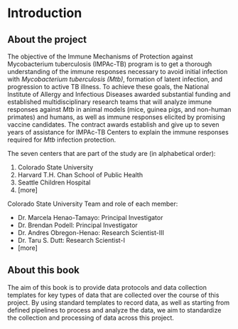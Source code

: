 # Introduction

## About the project

The objective of the Immune Mechanisms of Protection against Mycobacterium tuberculosis (IMPAc-TB) program is to get a thorough understanding of the immune responses necessary to avoid initial infection with *Mycobacterium tuberculosis (Mtb)*, formation of latent infection, and progression to active TB illness. To achieve these goals, the National Institute of Allergy and Infectious Diseases awarded substantial funding and established multidisciplinary research teams that will analyze immune responses against *Mtb* in animal models (mice, guinea pigs, and non-human primates) and humans, as well as immune responses elicited by promising vaccine candidates. The contract awards establish and give up to seven years of assistance for IMPAc-TB Centers to explain the immune responses required for *Mtb* infection protection. 

The seven centers that are part of the study are (in alphabetical order):

1. Colorado State University
2. Harvard T.H. Chan School of Public Health
3. Seattle Children Hospital
4. [more]



Colorado State University Team and role of each member:

- Dr. Marcela Henao-Tamayo: Principal Investigator
- Dr. Brendan Podell: Principal Investigator
- Dr. Andres Obregon-Henao: Research Scientist-III
- Dr. Taru S. Dutt: Research Scientist-I
- [more]

## About this book

The aim of this book is to provide data protocols and data collection templates
for key types of data that are collected over the course of this project. By using
standard templates to record data, as well as starting from defined pipelines to 
process and analyze the data, we aim to standardize the collection and processing
of data across this project. 







